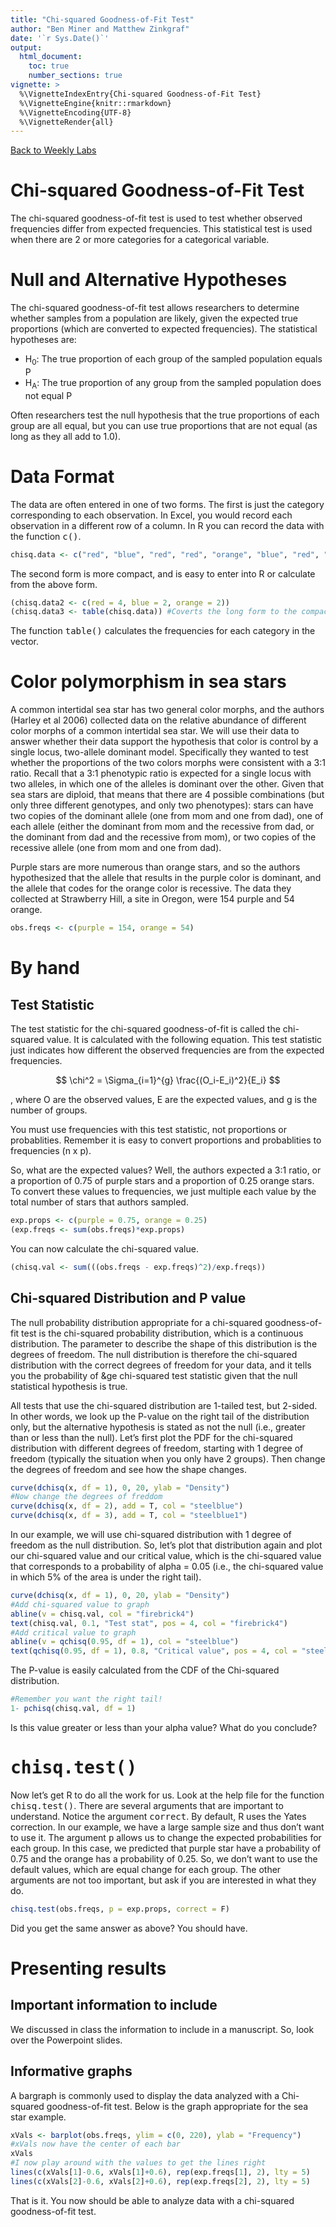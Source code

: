 ```yaml
---
title: "Chi-squared Goodness-of-Fit Test"
author: "Ben Miner and Matthew Zinkgraf"
date: '`r Sys.Date()`'
output:
  html_document:
    toc: true
    number_sections: true
vignette: >
  %\VignetteIndexEntry{Chi-squared Goodness-of-Fit Test}
  %\VignetteEngine{knitr::rmarkdown}
  %\VignetteEncoding{UTF-8}
  %\VignetteRender{all}
---
```


[Back to Weekly Labs](Weekly_labs.html)

<h1>Chi-squared Goodness-of-Fit Test</h1>

The chi-squared goodness-of-fit test is used to test whether observed frequencies differ from expected frequencies. This statistical test is used when there are 2 or more categories for a categorical variable. 

# Null and Alternative Hypotheses

The chi-squared goodness-of-fit test allows researchers to determine whether samples from a population are likely, given the expected true proportions (which are converted to expected frequencies).  The statistical hypotheses are:

<ul>
  <li>H<sub>0</sub>: The true proportion of each group of the sampled population equals P </li>

  <li>H<sub>A</sub>: The true proportion of any group from the sampled population does not equal P </li>
</ul>

Often researchers test the null hypothesis that the true proportions of each group are all equal, but you can use true proportions that are not equal (as long as they all add to 1.0).  


# Data Format
The data are often entered in one of two forms.  The first is just the category corresponding to each observation.  In Excel, you would record each observation in a different row of a column. In R you can record the data with the function <samp>c()</samp>. 

```r
chisq.data <- c("red", "blue", "red", "red", "orange", "blue", "red", "orange")
```

The second form is more compact, and is easy to enter into R or calculate from the above form.  

```r
(chisq.data2 <- c(red = 4, blue = 2, orange = 2))
(chisq.data3 <- table(chisq.data)) #Coverts the long form to the compact form
```

The function <samp>table()</samp> calculates the frequencies for each category in the vector. 

# Color polymorphism in sea stars

A common intertidal sea star has two general color morphs, and the authors (Harley et al 2006) collected data on the relative abundance of different color morphs of a common intertidal sea star.  We will use their data to answer whether their data support the hypothesis that color is control by a single locus, two-allele dominant model.  Specifically they wanted to test whether the proportions of the two colors morphs were consistent with a 3:1 ratio.  Recall that a 3:1 phenotypic ratio is expected for a single locus with two alleles, in which one of the alleles is dominant over the other.  Given that sea stars are diploid, that means that there are 4 possible combinations (but only three different genotypes, and only two phenotypes): stars can have two copies of the dominant allele (one from mom and one from dad), one of each allele (either the dominant from mom and the recessive from dad, or the dominant from dad and the recessive from mom), or two copies of the recessive allele (one from mom and one from dad).  

Purple stars are more numerous than orange stars, and so the authors hypothesized that the allele that results in the purple color is dominant, and the allele that codes for the orange color is recessive. The data they collected at Strawberry Hill, a site in Oregon, were 154 purple and 54 orange. 

```r
obs.freqs <- c(purple = 154, orange = 54)
```

# By hand

## Test Statistic

The test statistic for the chi-squared goodness-of-fit is called the chi-squared value.  It is calculated with the following equation.  This test statistic just indicates how different the observed frequencies are from the expected frequencies.  


$$ \chi^2 = \Sigma_{i=1}^{g} \frac{(O_i-E_i)^2}{E_i} $$

, where O are the observed values, E are the expected values, and g is the number of groups.

<div class="alert alert-warning">
You must use frequencies with this test statistic, not proportions or probablities.  Remember it is easy to convert proportions and probablities to frequencies (n x p).  
</div>

So, what are the expected values?  Well, the authors expected a 3:1 ratio, or a proportion of 0.75 of purple stars and a proportion of 0.25 orange stars.  To convert these values to frequencies, we just multiple each value by the total number of stars that authors sampled.  

```r
exp.props <- c(purple = 0.75, orange = 0.25)
(exp.freqs <- sum(obs.freqs)*exp.props)
```

You can now calculate the chi-squared value.  

```r
(chisq.val <- sum(((obs.freqs - exp.freqs)^2)/exp.freqs))
```

## Chi-squared Distribution and P value

The null probability distribution appropriate for a chi-squared goodness-of-fit test is the chi-squared probability distribution, which is a continuous distribution.  The parameter to describe the shape of this distribution is the degrees of freedom.  The null distribution is therefore the chi-squared distribution with the correct degrees of freedom for your data, and it tells you the probability of &ge chi-squared test statistic given that the null statistical hypothesis is true. 

All tests that use the chi-squared distribution are 1-tailed test, but 2-sided.  In other words, we look up the P-value on the right tail of the distribution only, but the alternative hypothesis is stated as not the null (i.e., greater than or less than the null).  Let's first plot the PDF for the chi-squared distribution with different degrees of freedom, starting with 1 degree of freedom (typically the situation when you only have 2 groups).  Then change the degrees of freedom and see how the shape changes.  

```r
curve(dchisq(x, df = 1), 0, 20, ylab = "Density")
#Now change the degrees of freddom
curve(dchisq(x, df = 2), add = T, col = "steelblue")
curve(dchisq(x, df = 3), add = T, col = "steelblue1")
```

In our example, we will use chi-squared distribution with 1 degree of freedom as the null distribution.  So, let's plot that distribution again and plot our chi-squared value and our critical value, which is the chi-squared value that corresponds to a probability of alpha = 0.05 (i.e., the chi-squared value in which 5% of the area is under the right tail).

```r
curve(dchisq(x, df = 1), 0, 20, ylab = "Density")
#Add chi-squared value to graph
abline(v = chisq.val, col = "firebrick4")
text(chisq.val, 0.1, "Test stat", pos = 4, col = "firebrick4")
#Add critical value to graph
abline(v = qchisq(0.95, df = 1), col = "steelblue")
text(qchisq(0.95, df = 1), 0.8, "Critical value", pos = 4, col = "steelblue")
```

The P-value is easily calculated from the CDF of the Chi-squared distribution.  

```r
#Remember you want the right tail!
1- pchisq(chisq.val, df = 1)
```

Is this value greater or less than your alpha value?  What do you conclude?

# <samp>chisq.test()</samp>

Now let's get R to do all the work for us.  Look at the help file for the function <samp>chisq.test()</samp>. There are several arguments that are important to understand.  Notice the argument <samp>correct</samp>.  By default, R uses the Yates correction.  In our example, we have a large sample size and thus don't want to use it.  The argument <samp>p</samp> allows us to change the expected probabilities for each group.  In this case, we predicted that purple star have a probability of 0.75 and the orange has a probability of 0.25.  So, we don't want to use the default values, which are equal change for each group.  The other arguments are not too important, but ask if you are interested in what they do.  

```r
chisq.test(obs.freqs, p = exp.props, correct = F)
```

Did you get the same answer as above?  You should have.  

# Presenting results

## Important information to include

We discussed in class the information to include in a manuscript.  So, look over the Powerpoint slides. 

## Informative graphs

A bargraph is commonly used to display the data analyzed with a Chi-squared goodness-of-fit test.   Below is the graph appropriate for the sea star example.  

```r
xVals <- barplot(obs.freqs, ylim = c(0, 220), ylab = "Frequency")
#xVals now have the center of each bar
xVals
#I now play around with the values to get the lines right
lines(c(xVals[1]-0.6, xVals[1]+0.6), rep(exp.freqs[1], 2), lty = 5)
lines(c(xVals[2]-0.6, xVals[2]+0.6), rep(exp.freqs[2], 2), lty = 5)
```

That is it.  You now should be able to analyze data with a chi-squared goodness-of-fit test.  
